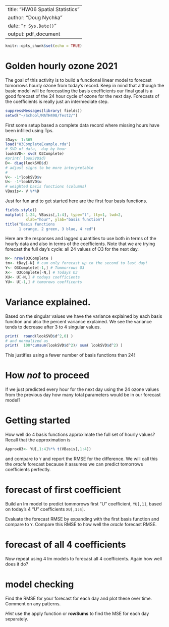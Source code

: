 
---
title: "HW06 Spatial Statistics"
author: "Doug Nychka"
date: "`r Sys.Date()`"
output: pdf_document
---

```{r setup, include=FALSE}
knitr::opts_chunk$set(echo = TRUE)
```

# Golden hourly ozone 2021

The goal of this activity is to build a functional linear model to forecast tomorrows hourly ozone from today's record. Keep in mind that although the basic model will be forecasting the basis coefficients our final goal is a good forecast of the 24 hour cycle of ozone for the next day.  Forecasts of the coefficients is really just an intermediate step. 

```{r}
suppressMessages(library( fields))
setwd("~/School/MATH498/Test2/")
```

First some setup based a complete data record where missing hours have been infilled using Tps. 

```{r}
tDay<- 1:365
load("O3CompleteExample.rda")
# SVD of data,  day by hour
lookSVD<- svd( O3Complete)
#print( lookSVD$d)
D<- diag(lookSVD$d)
# adjust signs to be more interpretable
# 
V<- -1*lookSVD$v
U<- -1*lookSVD$u
# weighted basis functions (columns)
VBasis<- V %*%D
```

Just for fun  and to get started here are the first four basis functions.

```{r}
fields.style()
matplot( 1:24, VBasis[,1:4], type="l", lty=1, lwd=2,
         xlab="hour", ylab="basis function")
title("Basis functions
      1 orange, 2 green, 3 blue, 4 red")
```

Here are the responses and lagged quantities to use both in terms of the hourly data and also in terms of the coefficients.
Note that we are trying forecast the full day's cycle: all 24 values of O3 for the next day. 


```{r}
N<- nrow(O3Complete )
tm<- tDay[-N] # can only forecast up to the second to last day!
Y<- O3Complete[-1,] # Tommorrows O3
X<-  O3Complete[-N,] # Todays O3
XU<- U[-N,] # todays coefficients
YU<- U[-1,] # tomorows coefficents
```

# Variance explained.
Based on the singular values we have the variance explained by each basis function and also the percent variance explained. We see the variance tends to decrease after 3 to 4 singular values. 

```{r}
print(  round(lookSVD$d^2,0) )
# and normalized as 
print(  100*cumsum(lookSVD$d^2)/ sum( lookSVD$d^2) )
```

This justifies using a fewer number of basis functions than 24!

# How *not* to proceed
If we just predicted every hour for the next day using the 24
ozone values from the previous day how many total parameters
would be in our forecast model?



# Getting started
How well do 4 basis functions approximate the full set of hourly values?  Recall that the approximation is 

```{r}
ApproxO3<- YU[,1:4]%*% t(VBasis[,1:4])
```

and compare to ```Y``` and report the RMSE for the difference. 
We will call this the *oracle* forecast because it assumes we can predict tomorrows coefficients perfectly. 


# forecast of first coefficient
Build an lm model to predict tommorows  first "U" coefficient, ```YU[,1]```,  based
on today's 4 "U" coefficients  ```XU[,1:4]```. 

Evaluate the forecast  RMSE by expanding with the first basis
function and compare to ```Y```. Compare this RMSE to how well
the *oracle* forecast RMSE.


# forecast of all 4 coefficients 

Now repeat using 4 lm models to forecast all 4 coefficients. 
Again how well does it do? 

# model checking 

Find the RMSE for your forecast for each day and plot these over time. Comment on any patterns. 

*Hint* use the apply function or **rowSums** to find the MSE for each day separately. 










